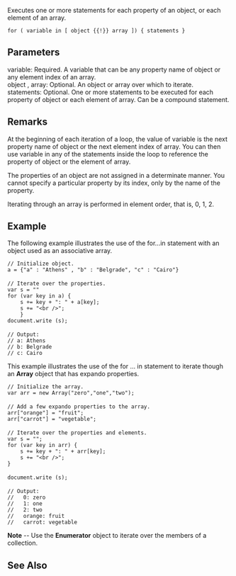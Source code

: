 Executes one or more statements for each property of an object, or each element of an array.

 for ( variable in [ object {{!}} array ]) { statements }

==Parameters==
; variable: Required. A variable that can be any property name of object or any element index of an array.
; object , array: Optional. An object or array over which to iterate.
; statements: Optional. One or more statements to be executed for each property of object or each element of array. Can be a compound statement.

==Remarks==
At the beginning of each iteration of a loop, the value of variable is the next property name of object or the next element index of array. You can then use variable in any of the statements inside the loop to reference the property of object or the element of array.

The properties of an object are not assigned in a determinate manner. You cannot specify a particular property by its index, only by the name of the property.

Iterating through an array is performed in element order, that is, 0, 1, 2.


==Example==
The following example illustrates the use of the for...in statement with an object used as an associative array.

 // Initialize object.
 a = {"a" : "Athens" , "b" : "Belgrade", "c" : "Cairo"}
 
 // Iterate over the properties.
 var s = ""
 for (var key in a) {
     s += key + ": " + a[key];
     s += "&lt;br /&gt;";
     }
 document.write (s);
 
 // Output:
 // a: Athens
 // b: Belgrade
 // c: Cairo
This example illustrates the use of the for ... in statement to iterate though an '''Array''' object that has expando properties.

 // Initialize the array.
 var arr = new Array("zero","one","two");
 
 // Add a few expando properties to the array.
 arr["orange"] = "fruit";
 arr["carrot"] = "vegetable";
 
 // Iterate over the properties and elements.
 var s = "";
 for (var key in arr) {
     s += key + ": " + arr[key];
     s += "&lt;br /&gt;";
 }
 
 document.write (s);
 
 // Output:
 //   0: zero
 //   1: one
 //   2: two
 //   orange: fruit
 //   carrot: vegetable
'''Note''' -- Use the '''Enumerator''' object to iterate over the members of a collection.


==See Also==

              

              
